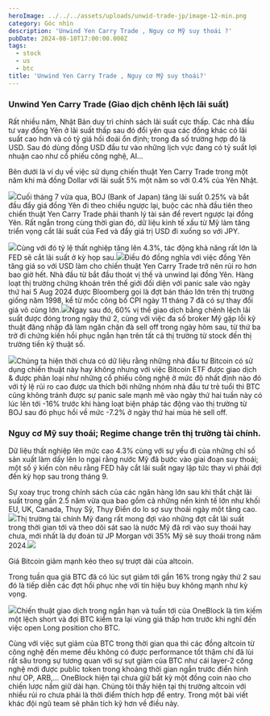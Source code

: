 ```yaml
---
heroImage: ../../../assets/uploads/unwid-trade-jp/image-12-min.png
category: Góc nhìn
description: 'Unwind Yen Carry Trade , Nguy cơ Mỹ suy thoái ?'
pubDate: 2024-08-10T17:00:00.000Z
tags:
  - stock
  - us
  - btc
title: 'Unwind Yen Carry Trade , Nguy cơ Mỹ suy thoái?'
---
```


### Unwind Yen Carry Trade (Giao dịch chênh lệch lãi suất)

Rất nhiều năm, Nhật Bản duy trì chính sách lãi suất cực thấp. Các nhà đầu tư vay đồng Yên ở lãi suất thấp sau đó đổi yên qua các đồng khác có lãi suất cao hơn và có tỷ giá hối đoái ổn định; trong đa số trường hợp đó là USD. Sau đó dùng đồng USD đầu tư vào những lịch vực đang có tỷ suất lợi nhuận cao như cổ phiếu công nghệ, AI…

Bên dưới là ví dụ về việc sử dụng chiến thuật Yen Carry Trade trong một năm khi mà đồng Dollar với lãi suất 5% một năm so với 0.4% của Yên Nhật.

![](../../../assets/uploads/unwid-trade-jp/2.png)Cuối tháng 7 vừa qua, BOJ (Bank of Japan) tăng lãi suất 0.25% và bắt đầu đẩy giá đồng Yên đi theo chiều ngược lại, buộc các nhà đầu tiên theo chiến thuật Yen Carry Trade phải thanh lý tài sản để revert ngược lại đồng Yên. Rất ngắn trong cùng thời gian đó, dữ liệu kinh tế xấu từ Mỹ làm tăng triển vọng cắt lãi suất của Fed và đẩy giá trị USD đi xuống so với JPY.

![](../../../assets/uploads/unwid-trade-jp/2.png)Cùng với đó tỷ lệ thất nghiệp tăng lên 4.3%, tác động khả năng rất lớn là FED sẽ cắt lãi suất ở kỳ họp sau.![](../../../assets/uploads/unwid-trade-jp/3.png)Điều đó đồng nghĩa với việc đồng Yên tăng giá so với USD làm cho chiến thuật Yen Carry Trade trở nên rủi ro hơn bao giờ hết. Nhà đầu từ bắt đầu thoát vị thế và unwind lại đồng Yên. Hàng loạt thị trường chứng khoán trên thế giới đối diện với panic sale vào ngày thứ hai 5 Aug 2024 được Bloomberg gọi là đợt bán tháo lớn trên thị trường giống năm 1998, kể từ mốc công bố CPI ngày 11 tháng 7 đã có sự thay đổi giá vô cùng lớn.![](../../../assets/uploads/unwid-trade-jp/4.png)Ngay sau đó, 60% vị thế giao dịch bằng chênh lệch lãi suất được đóng trong ngày thứ 2, cùng với việc đa số broker Mỹ gặp lỗi kỹ thuật đăng nhập đã làm ngăn chặn đà sell off trong ngày hôm sau, từ thứ ba trở đi chứng kiến hồi phục ngắn hạn trên tất cả thị trường từ stock đến thị trường tiền kỹ thuật số.

![](../../../assets/uploads/unwid-trade-jp/5.png)Chúng ta hiện thời chưa có dữ liệu rằng những nhà đầu tư Bitcoin có sử dụng chiến thuật này hay không nhưng với việc Bitcoin ETF được giao dịch & được phân loại như những cổ phiếu công nghệ ở mức độ nhất định nào đó với tỷ lệ rủi ro cao được ưa thích bởi những nhóm nhà đầu tư trẻ tuổi thì BTC cũng không tránh được sự panic sale mạnh mẽ vào ngày thứ hai tuần này có lúc lên tới -16% trước khi hàng loạt biện pháp tác động vào thị trường từ BOJ sau đó phục hồi về mức -7.2% ở ngày thứ hai mùa hè sell off.

### Nguy cơ Mỹ suy thoái; Regime change trên thị trường tài chính.

Dữ liệu thất nghiệp lên mức cao 4.3% cùng với sự yếu đi của những chỉ số sản xuất làm dấy lên lo ngại rằng nước Mỹ đã bước vào giai đoạn suy thoái; một số ý kiến còn nêu rằng FED hãy cắt lãi suất ngay lập tức thay vì phải đợi đến kỳ họp sau trong tháng 9.

Sự xoay trục trong chính sách của các ngân hàng lớn sau khi thắt chặt lãi suất trong gần 2.5 năm vừa qua bao gồm cả những nền kinh tế lớn như khối EU, UK, Canada, Thụy Sỹ, Thụy Điển do lo sợ suy thoái ngày một tăng cao.![](../../../assets/uploads/unwid-trade-jp/image-12-min.png)Thị trường tài chính Mỹ đang rất mong đợi vào những đợt cắt lãi suất trong thời gian tới và theo dõi sát sao là nước Mỹ đã rơi vào suy thoái hay chưa, mới nhất là dự đoán từ JP Morgan với 35% Mỹ sẽ suy thoái trong năm 2024.![](../../../assets/uploads/unwid-trade-jp/6.png)

Giá Bitcoin giảm mạnh kéo theo sự trượt dài của altcoin.

Trong tuần qua giá BTC đã có lúc sụt giảm tới gần 16% trong ngày thứ 2 sau đó là tiếp diễn các đợt hồi phục nhẹ với tín hiệu buy không mạnh như kỳ vọng.

![](../../../assets/uploads/unwid-trade-jp/7.png)Chiến thuật giao dịch trong ngắn hạn và tuần tới của OneBlock là tìm kiếm một lệch short và đợi BTC kiểm tra lại vùng giá thấp hơn trước khi nghĩ đến việc open Long position cho BTC.

Cùng với việc sụt giảm của BTC trong thời gian qua thì các đồng altcoin từ công nghệ đến meme đều không có được performance tốt thậm chí đã lùi rất sâu trong sự tương quan với sự sụt giảm của BTC như cái layer-2 công nghệ mới được public token trong khoảng thời gian ngắn trước điển hình như OP, ARB,… OneBlock hiện tại chưa giữ bất kỳ một đồng coin nào cho chiến lược nắm giữ dài hạn. Chúng tôi thấy hiện tại thị trường altcoin với nhiều rủi ro chưa phải là thời điểm thích hợp để entry. Trong một bài viết khác đội ngũ team sẽ phân tích kỹ hơn về điều này.

